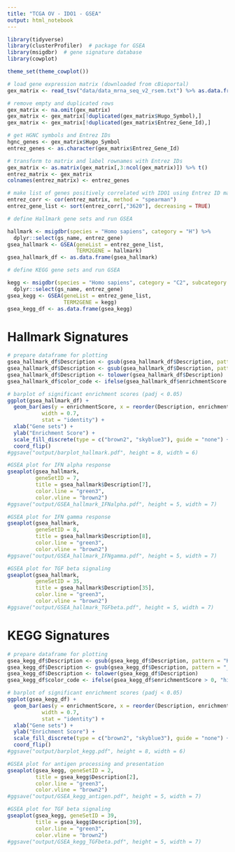 ---
title: "TCGA OV - IDO1 - GSEA"
output: html_notebook
---

```{r setup, include=FALSE}

library(tidyverse)
library(clusterProfiler)  # package for GSEA
library(msigdbr)  # gene signature database
library(cowplot)

theme_set(theme_cowplot())

```

```{r, include=FALSE}

# load gene expression matrix (downloaded from cBioportal)
gex_matrix <- read_tsv("data/data_mrna_seq_v2_rsem.txt") %>% as.data.frame()

# remove empty and duplicated rows
gex_matrix <- na.omit(gex_matrix)
gex_matrix <- gex_matrix[!duplicated(gex_matrix$Hugo_Symbol),]
gex_matrix <- gex_matrix[!duplicated(gex_matrix$Entrez_Gene_Id),]

# get HGNC symbols and Entrez IDs
hgnc_genes <- gex_matrix$Hugo_Symbol
entrez_genes <- as.character(gex_matrix$Entrez_Gene_Id)

# transform to matrix and label rownames with Entrez IDs
gex_matrix <- as.matrix(gex_matrix[,3:ncol(gex_matrix)]) %>% t()
entrez_matrix <- gex_matrix
colnames(entrez_matrix) <- entrez_genes

```

```{r, include=FALSE}

# make list of genes positively correlated with IDO1 using Entrez ID matrix
entrez_corr <- cor(entrez_matrix, method = "spearman")
entrez_gene_list <- sort(entrez_corr[,"3620"], decreasing = TRUE)

```

```{r, include=FALSE}

# define Hallmark gene sets and run GSEA

hallmark <- msigdbr(species = "Homo sapiens", category = "H") %>% 
  dplyr::select(gs_name, entrez_gene)
gsea_hallmark <- GSEA(geneList = entrez_gene_list,
                      TERM2GENE = hallmark)
gsea_hallmark_df <- as.data.frame(gsea_hallmark)

# define KEGG gene sets and run GSEA

kegg <- msigdbr(species = "Homo sapiens", category = "C2", subcategory = "CP:KEGG") %>% 
  dplyr::select(gs_name, entrez_gene)
gsea_kegg <- GSEA(geneList = entrez_gene_list,
                  TERM2GENE = kegg)
gsea_kegg_df <- as.data.frame(gsea_kegg)

```

# Hallmark Signatures

```{r, echo=FALSE, fig.height=8, fig.width=6}

# prepare dataframe for plotting
gsea_hallmark_df$Description <- gsub(gsea_hallmark_df$Description, pattern = "HALLMARK_", replacement = "")
gsea_hallmark_df$Description <- gsub(gsea_hallmark_df$Description, pattern = "_", replacement = " ")
gsea_hallmark_df$Description <- tolower(gsea_hallmark_df$Description)
gsea_hallmark_df$color_code <- ifelse(gsea_hallmark_df$enrichmentScore > 0, "high", "low")

# barplot of significant enrichment scores (padj < 0.05)
ggplot(gsea_hallmark_df) +
  geom_bar(aes(y = enrichmentScore, x = reorder(Description, enrichmentScore), fill = color_code), 
           width = 0.7,
           stat = "identity") + 
  xlab("Gene sets") +
  ylab("Enrichment Score") +
  scale_fill_discrete(type = c("brown2", "skyblue3"), guide = "none") +
  coord_flip()
#ggsave("output/barplot_hallmark.pdf", height = 8, width = 6)

```

```{r, echo=FALSE}

#GSEA plot for IFN alpha response
gseaplot(gsea_hallmark, 
         geneSetID = 7, 
         title = gsea_hallmark$Description[7], 
         color.line = "green3",
         color.vline = "brown2")
#ggsave("output/GSEA_hallmark_IFNalpha.pdf", height = 5, width = 7)

#GSEA plot for IFN gamma response
gseaplot(gsea_hallmark, 
         geneSetID = 8, 
         title = gsea_hallmark$Description[8],
         color.line = "green3",
         color.vline = "brown2")
#ggsave("output/GSEA_hallmark_IFNgamma.pdf", height = 5, width = 7)

#GSEA plot for TGF beta signaling
gseaplot(gsea_hallmark, 
         geneSetID = 35, 
         title = gsea_hallmark$Description[35],
         color.line = "green3",
         color.vline = "brown2")
#ggsave("output/GSEA_hallmark_TGFbeta.pdf", height = 5, width = 7)

```

# KEGG Signatures

```{r, echo=FALSE, fig.height=12, fig.width=12}

# prepare dataframe for plotting
gsea_kegg_df$Description <- gsub(gsea_kegg_df$Description, pattern = "KEGG_", replacement = "")
gsea_kegg_df$Description <- gsub(gsea_kegg_df$Description, pattern = "_", replacement = " ")
gsea_kegg_df$Description <- tolower(gsea_kegg_df$Description)
gsea_kegg_df$color_code <- ifelse(gsea_kegg_df$enrichmentScore > 0, "high", "low")

# barplot of significant enrichment scores (padj < 0.05)
ggplot(gsea_kegg_df) +
  geom_bar(aes(y = enrichmentScore, x = reorder(Description, enrichmentScore), fill = color_code), 
           width = 0.7,
           stat = "identity") + 
  xlab("Gene sets") +
  ylab("Enrichment Score") +
  scale_fill_discrete(type = c("brown2", "skyblue3"), guide = "none") +
  coord_flip()
#ggsave("output/barplot_kegg.pdf", height = 8, width = 6)

```

```{r, echo=FALSE}

#GSEA plot for antigen processing and presentation
gseaplot(gsea_kegg, geneSetID = 2, 
         title = gsea_kegg$Description[2],
         color.line = "green3",
         color.vline = "brown2")
#ggsave("output/GSEA_kegg_antigen.pdf", height = 5, width = 7)

#GSEA plot for TGF beta signaling
gseaplot(gsea_kegg, geneSetID = 39, 
         title = gsea_kegg$Description[39],
         color.line = "green3",
         color.vline = "brown2")
#ggsave("output/GSEA_kegg_TGFbeta.pdf", height = 5, width = 7)

```
